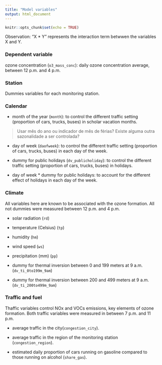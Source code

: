 ```yaml
---
title: "Model variables"
output: html_document
---
```


```r
knitr::opts_chunk$set(echo = TRUE)
```

Observation: "X * Y" represents the interaction term betwwen the variables X and Y.

### Dependent variable

ozone concentration (`o3_mass_conc`): daily ozone concentration average, between 12 p.m. and 4 p.m.

### Station

Dummies variables for each monitoring station.

### Calendar

- month of the year (`month`): to control the different traffic setting (proportion of cars, trucks, buses) in scholar vacation months.

> Usar mês do ano ou indicador de mês de férias? Existe alguma outra sazonalidade a ser controlada?

- day of week (`daofweek`): to control  the different traffic setting (proportion of cars, trucks, buses) in each day of the week.

- dummy for public holidays (`dv_publicholiday`): to control the different traffic setting (proportion of cars, trucks, buses) in holidays.

- day of week * dummy for public holidays: to account for the different effect of holidays in each day of the week.

### Climate

All variables here are known to be associated with the ozone formation. All not dummies were measured between 12 p.m. and 4 p.m.

- solar radiation (`rd`)

- temperature (Celsius) (`tp`)

- humidity (`hm`)

- wind speed (`ws`)

- precipitation (mm) (`pp`)

- dummy for thermal inversion between 0 and 199 meters at 9 a.m. (`dv_ti_0to199m_9am`)

- dummy for thermal inversion between 200 and 499 meters at 9 a.m. (`dv_ti_200to499m_9am`)

### Traffic and fuel

Thaffic variables control NOx and VOCs emissions, key elements of ozone formation. Both traffic variables were measured in between 7 p.m. and 11 p.m.

- average traffic in the city(`congestion_city`).

- average traffic in the region of the monitoring station (`congestion_region`).

- estimated daily proportion of cars running on gasoline compared to those running on alcohol (`share_gas`).



